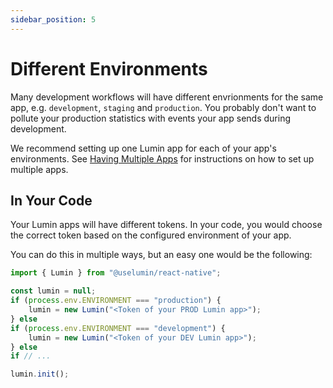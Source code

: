 ```yaml
---
sidebar_position: 5
---
```



# Different Environments

Many development workflows will have different envrionments for the same app, e.g. `development`, `staging` and `production`. You probably don't want to pollute your production statistics with events your app sends during development. 

We recommend setting up one Lumin app for each of your app's environments. See [Having Multiple Apps](set-up-more-apps.mdx) for instructions on how to set up multiple apps.

## In Your Code

Your Lumin apps will have different tokens. In your code, you would choose the correct token based on the configured environment of your app.

You can do this in multiple ways, but an easy one would be the following:

```javascript
import { Lumin } from "@uselumin/react-native";

const lumin = null;
if (process.env.ENVIRONMENT === "production") {
    lumin = new Lumin("<Token of your PROD Lumin app>");
} else 
if (process.env.ENVIRONMENT === "development") {
    lumin = new Lumin("<Token of your DEV Lumin app>");
} else
if // ...

lumin.init();
```